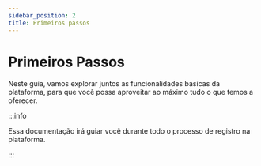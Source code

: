 ```yaml
---
sidebar_position: 2
title: Primeiros passos
---
```


# Primeiros Passos

Neste guia, vamos explorar juntos as funcionalidades básicas da plataforma, para que você possa aproveitar ao máximo tudo o que temos a oferecer.

:::info

Essa documentação irá guiar você durante todo o processo de registro na plataforma.

:::

